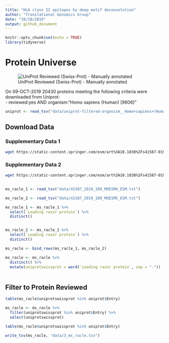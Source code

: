 ```yaml
---
title: "HLA class II epitopes by deep motif deconvolution"
author: "Translational Genomics Group"
date: "10/18/2019"
output: github_document
---
```


```r
knitr::opts_chunk$set(echo = TRUE)
library(tidyverse)
```

# Protein Universe 
![UniProt Reviewed (Swiss-Prot) - Manually annotated](data/uniprot_logo.png)

On 09-OCT-2019 20430 proteins meeting the following criteria were downloaded from Uniprot:  
- reviewed:yes AND organism:"Homo sapiens (Human) [9606]" 


```r
uniprot <- read_tsv("data/uniprot-filtered-organism__Homo+sapiens+(Human)+[9606]_+AND+review--.tab")
```



## Download Data

### Supplementary Data 1
```bash
wget https://static-content.springer.com/esm/art%3A10.1038%2Fs41587-019-0289-6/MediaObjects/41587_2019_289_MOESM4_ESM.txt
```

### Supplementary Data 2
```bash
wget https://static-content.springer.com/esm/art%3A10.1038%2Fs41587-019-0289-6/MediaObjects/41587_2019_289_MOESM5_ESM.txt
```

## 
```r
ms_racle_1 <- read_tsv("data/41587_2019_289_MOESM4_ESM.txt")
```


```r
ms_racle_2 <- read_tsv("data/41587_2019_289_MOESM5_ESM.txt")
```

```r
ms_racle_1 <- ms_racle_1 %>%
  select(`Leading razor protein`) %>%
  distinct()


ms_racle_2 <- ms_racle_2 %>%
  select(`Leading razor protein`) %>%
  distinct()

ms_racle <- bind_rows(ms_racle_1, ms_racle_2)

ms_racle <- ms_racle %>%
  distinct() %>%
  mutate(uniprotswissprot = word(`Leading razor protein`, sep = "-"))
  
```

## Filter to Protein Reviewed
```r
table(ms_racle$uniprotswissprot %in% uniprot$Entry)

ms_racle <- ms_racle %>%
  filter(uniprotswissprot %in% uniprot$Entry) %>%
  select(uniprotswissprot)

table(ms_racle$uniprotswissprot %in% uniprot$Entry)

write_tsv(ms_racle, "data/3_ms_racle.tsv")
```

